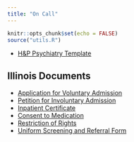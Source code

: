 ```yaml
---
title: "On Call"
---
```


```r
knitr::opts_chunk$set(echo = FALSE)
source("utils.R")
```

* [H&P Psychiatry Template](https://www.bit.ly/hppsychiatry)

## Illinois Documents

* [Application for Voluntary Admission](https://www.dhs.state.il.us/onenetlibrary/12/documents/Forms/IL462-2202M.pdf)
* [Petition for Involuntary Admission](https://www.dhs.state.il.us/onenetlibrary/12/documents/Forms/IL462-2005.pdf)
* [Inpatient Certificate](https://www.dhs.state.il.us/onenetlibrary/12/documents/Forms/IL462-2006.pdf)
* [Consent to Medication](https://www.dhs.state.il.us/onenetlibrary/12/documents/Forms/IL462-0012MA.pdf)
* [Restriction of Rights](https://www.dhs.state.il.us/onenetlibrary/12/documents/Forms/IL462-2004M.pdf)
* [Uniform Screening and Referral Form](https://www.dhs.state.il.us/onenetlibrary/12/documents/Forms/IL462-1222.pdf)
